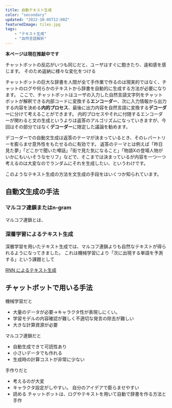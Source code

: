 ```yaml
---
title: 自動テキスト生成
color: "secondary"
updated: "2022-10-05T12:00Z"
featuredImage: tiles.jpg
tags: 
    - "テキスト生成"
    - "自然言語解析"
---
```


 **本ページは現在推敲中です**

チャットボットの反応がいつも同じだと、ユーザはすぐに飽きたり、違和感を感じます。
そのため返納に様々な変化をつける


チャットボットの巨大な辞書を人間が全て手作業で作るのは現実的ではなく、チャットのログや何らかのテキストから辞書を自動的に生成する方法が必要になります。
ここで、チャットボットはユーザの入力した自然言語文字列をチャットボットが解釈できる内部コードに変換する**エンコーダー**、次に入力情報から出力する内容を決める**内的プロセス**、最後に出力内容を自然言語に変換する**デコーダー**に分けて考えることができます。
内的プロセスやそれに付随するエンコーダーが関わると文の生成というよりは返答のアルゴリズムになっていきますが、今回はその部分ではなく**デコーダー**に限定した議論を勧めます。
 
デコーダーでの自動文生成は返答のテーマが決まっているとき、そのレパートリーを膨らませ意外性をもたせるのに有効です。
返答のテーマとは例えば「昨日見た夢」「どこかで聞いた噂話」「街で見た気になること」「物語Xの登場人物がいかにもいいそうなセリフ」などで、そこまでは決まっているが内容を一つ一つ考えるのは大変なのでランダムにそれを生成したい、というわけです。

このようなテキスト生成の方法を文生成の手段をはいくつか知られています。

## 自動文生成の手法
### マルコフ連鎖またはn-gram
マルコフ連鎖とは、

### 深層学習によるテキスト生成

深層学習を用いたテキスト生成では、マルコフ連鎖よりも自然なテキストが得られるようになってきました。
これは機械学習により「次に出現する単語を予測する」という課題として

[RNN によるテキスト生成](https://www.tensorflow.org/tutorials/text/text_generation?hl=ja)

## チャットボットで用いる手法

機械学習だと
* 大量のデータが必要→キャラクタ性が表現しにくい。
* 学習モデルの内容確認が難しく不適切な発言の除去が難しい
* 大きな計算資源が必要

マルコフ連鎖だと
* 自動生成できて可読性あり
* 小さいデータでも作れる
* 生成時の計算コストが非常に少ない

手作りだと
* 考えるのが大変
* キャラクタ設定がしやすい。 自分のアイデアで膨らませやすい
* 読める
チャットボットは、ログやテキストを用いて自動で辞書を作る方法と手作


